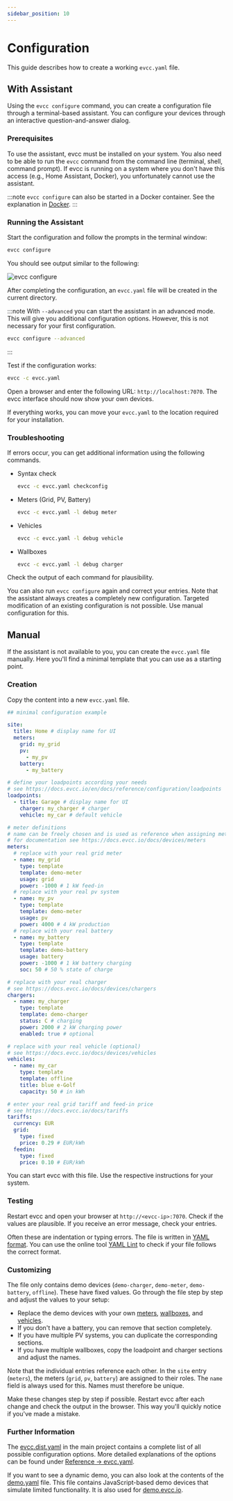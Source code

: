 ```yaml
---
sidebar_position: 10
---
```


# Configuration

This guide describes how to create a working `evcc.yaml` file.

## With Assistant

Using the `evcc configure` command, you can create a configuration file through a terminal-based assistant.
You can configure your devices through an interactive question-and-answer dialog.

### Prerequisites

To use the assistant, evcc must be installed on your system.
You also need to be able to run the `evcc` command from the command line (terminal, shell, command prompt).
If evcc is running on a system where you don't have this access (e.g., Home Assistant, Docker), you unfortunately cannot use the assistant.

:::note
`evcc configure` can also be started in a Docker container.
See the explanation in [Docker](./docker).
:::

### Running the Assistant

Start the configuration and follow the prompts in the terminal window:

```sh
evcc configure
```

You should see output similar to the following:

![evcc configure](./screenshots/configure.webp)

After completing the configuration, an `evcc.yaml` file will be created in the current directory.

:::note
With `--advanced` you can start the assistant in an advanced mode.
This will give you additional configuration options.
However, this is not necessary for your first configuration.

```sh
evcc configure --advanced
```
:::

Test if the configuration works:

```sh
evcc -c evcc.yaml
```

Open a browser and enter the following URL: `http://localhost:7070`.
The evcc interface should now show your own devices.

If everything works, you can move your `evcc.yaml` to the location required for your installation.

### Troubleshooting

If errors occur, you can get additional information using the following commands.

- Syntax check

  ```sh
  evcc -c evcc.yaml checkconfig
  ```

- Meters (Grid, PV, Battery)

  ```sh
  evcc -c evcc.yaml -l debug meter
  ```

- Vehicles

  ```sh
  evcc -c evcc.yaml -l debug vehicle
  ```

- Wallboxes

  ```sh
  evcc -c evcc.yaml -l debug charger
  ```

Check the output of each command for plausibility.

You can also run `evcc configure` again and correct your entries.
Note that the assistant always creates a completely new configuration.
Targeted modification of an existing configuration is not possible.
Use manual configuration for this.

## Manual

If the assistant is not available to you, you can create the `evcc.yaml` file manually.
Here you'll find a minimal template that you can use as a starting point.

### Creation

Copy the content into a new `evcc.yaml` file.

```yaml title="evcc.yaml"
## minimal configuration example

site:
  title: Home # display name for UI
  meters:
    grid: my_grid
    pv:
      - my_pv
    battery:
      - my_battery

# define your loadpoints according your needs
# see https://docs.evcc.io/en/docs/reference/configuration/loadpoints
loadpoints:
  - title: Garage # display name for UI
    charger: my_charger # charger
    vehicle: my_car # default vehicle

# meter definitions
# name can be freely chosen and is used as reference when assigning meters to site and loadpoints
# for documentation see https://docs.evcc.io/docs/devices/meters
meters:
  # replace with your real grid meter
  - name: my_grid
    type: template
    template: demo-meter
    usage: grid
    power: -1000 # 1 kW feed-in
  # replace with your real pv system
  - name: my_pv
    type: template
    template: demo-meter
    usage: pv
    power: 4000 # 4 kW production
  # replace with your real battery
  - name: my_battery
    type: template
    template: demo-battery
    usage: battery
    power: -1000 # 1 kW battery charging
    soc: 50 # 50 % state of charge

# replace with your real charger
# see https://docs.evcc.io/docs/devices/chargers
chargers:
  - name: my_charger
    type: template
    template: demo-charger
    status: C # charging
    power: 2000 # 2 kW charging power
    enabled: true # optional

# replace with your real vehicle (optional)
# see https://docs.evcc.io/docs/devices/vehicles
vehicles:
  - name: my_car
    type: template
    template: offline
    title: blue e-Golf
    capacity: 50 # in kWh

# enter your real grid tariff and feed-in price
# see https://docs.evcc.io/docs/tariffs
tariffs:
  currency: EUR
  grid:
    type: fixed
    price: 0.29 # EUR/kWh
  feedin:
    type: fixed
    price: 0.10 # EUR/kWh
```

You can start evcc with this file.
Use the respective instructions for your system.

### Testing

Restart evcc and open your browser at `http://<evcc-ip>:7070`.
Check if the values are plausible.
If you receive an error message, check your entries.

Often these are indentation or typing errors.
The file is written in [YAML format](https://wikipedia.org/wiki/YAML).
You can use the online tool [YAML Lint](https://www.yamllint.com/) to check if your file follows the correct format.

### Customizing

The file only contains demo devices (`demo-charger`, `demo-meter`, `demo-battery`, `offline`).
These have fixed values.
Go through the file step by step and adjust the values to your setup:

- Replace the demo devices with your own [meters](../devices/meters), [wallboxes](../devices/chargers), and [vehicles](../devices/vehicles).
- If you don't have a battery, you can remove that section completely.
- If you have multiple PV systems, you can duplicate the corresponding sections.
- If you have multiple wallboxes, copy the loadpoint and charger sections and adjust the names.

Note that the individual entries reference each other.
In the `site` entry (`meters`), the meters (`grid`, `pv`, `battery`) are assigned to their roles.
The `name` field is always used for this.
Names must therefore be unique.

Make these changes step by step if possible.
Restart evcc after each change and check the output in the browser.
This way you'll quickly notice if you've made a mistake.

### Further Information

The [evcc.dist.yaml](https://github.com/evcc-io/evcc/blob/master/evcc.dist.yaml) in the main project contains a complete list of all possible configuration options.
More detailed explanations of the options can be found under [Reference → evcc.yaml](../reference/configuration).

If you want to see a dynamic demo, you can also look at the contents of the [demo.yaml](https://github.com/evcc-io/evcc/blob/master/cmd/demo.yaml) file.
This file contains JavaScript-based demo devices that simulate limited functionality.
It is also used for [demo.evcc.io](https://demo.evcc.io).